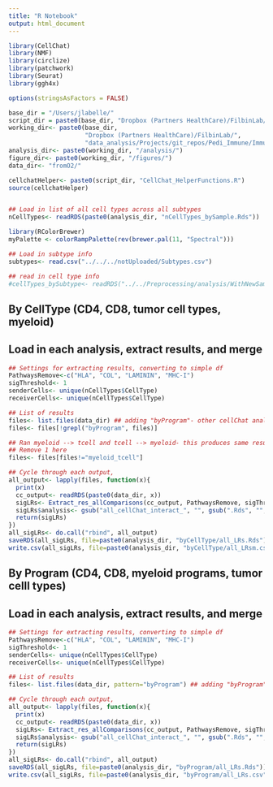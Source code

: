 ```yaml
---
title: "R Notebook"
output: html_document
---
```


```r
library(CellChat)
library(NMF)
library(circlize)
library(patchwork)
library(Seurat) 
library(ggh4x)

options(stringsAsFactors = FALSE)

base_dir = "/Users/jlabelle/"
script_dir = paste0(base_dir, "Dropbox (Partners HealthCare)/FilbinLab/data_analysis/Scripts/")
working_dir<- paste0(base_dir, 
                     "Dropbox (Partners HealthCare)/FilbinLab/",
                     "data_analysis/Projects/git_repos/Pedi_Immune/ImmuneCellAnalysis/04a_Integrate_Immune.Tumor/CellChat/")
analysis_dir<- paste0(working_dir, "/analysis/")
figure_dir<- paste0(working_dir, "/figures/")
data_dir<- "fromO2/"

cellchatHelper<- paste0(script_dir, "CellChat_HelperFunctions.R")
source(cellchatHelper)


## Load in list of all cell types across all subtypes
nCellTypes<- readRDS(paste0(analysis_dir, "nCellTypes_bySample.Rds"))

library(RColorBrewer)
myPalette <- colorRampPalette(rev(brewer.pal(11, "Spectral")))

## Load in subtype info
subtypes<- read.csv("../../../notUploaded/Subtypes.csv")

## read in cell type info
#cellTypes_bySubtype<- readRDS("../../Preprocessing/analysis/WithNewSamples/cellTypes_bySubtype.rds")
```

## By CellType (CD4, CD8, tumor cell types, myeloid)
## Load in each analysis, extract results, and merge
```r
## Settings for extracting results, converting to simple df
PathwaysRemove<-c("HLA", "COL", "LAMININ", "MHC-I")
sigThreshold<- 1
senderCells<- unique(nCellTypes$CellType)
receiverCells<- unique(nCellTypes$CellType)

## List of results
files<- list.files(data_dir) ## adding "byProgram"- other cellChat analyses already processed
files<- files[!grepl("byProgram", files)]

## Ran myeloid --> tcell and tcell --> myeloid- this produces same results
## Remove 1 here
files<- files[files!="myeloid_tcell"]

## Cycle through each output,
all_output<- lapply(files, function(x){
  print(x)
  cc_output<- readRDS(paste0(data_dir, x))
  sigLRs<- Extract_res_allComparisons(cc_output, PathwaysRemove, sigThreshold, senderCells, receiverCells, subtypes)
  sigLRs$analysis<- gsub("all_cellChat_interact_", "", gsub(".Rds", "", x))
  return(sigLRs)
})
all_sigLRs<- do.call("rbind", all_output)
saveRDS(all_sigLRs, file=paste0(analysis_dir, "byCellType/all_LRs.Rds")) ## adding "byProgram" or "byDetailedAnnot"
write.csv(all_sigLRs, file=paste0(analysis_dir, "byCellType/all_LRsm.csv")) ## adding "byProgram" or "byDetailedAnnot"
```

## By Program (CD4, CD8, myeloid programs, tumor celll types)
## Load in each analysis, extract results, and merge
```r
## Settings for extracting results, converting to simple df
PathwaysRemove<-c("HLA", "COL", "LAMININ", "MHC-I")
sigThreshold<- 1
senderCells<- unique(nCellTypes$CellType)
receiverCells<- unique(nCellTypes$CellType)

## List of results
files<- list.files(data_dir, pattern="byProgram") ## adding "byProgram"- other cellChat analyses already processed

## Cycle through each output,
all_output<- lapply(files, function(x){
  print(x)
  cc_output<- readRDS(paste0(data_dir, x))
  sigLRs<- Extract_res_allComparisons(cc_output, PathwaysRemove, sigThreshold, senderCells, receiverCells, subtypes)
  sigLRs$analysis<- gsub("all_cellChat_interact_", "", gsub(".Rds", "", x))
  return(sigLRs)
})
all_sigLRs<- do.call("rbind", all_output)
saveRDS(all_sigLRs, file=paste0(analysis_dir, "byProgram/all_LRs.Rds")) 
write.csv(all_sigLRs, file=paste0(analysis_dir, "byProgram/all_LRs.csv"))
```





